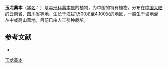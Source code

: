 {{NoteTA|G1=LS}}
{{Speciesbox
| name = 玉龙藁本
| status = 
| status_system = 
| image = 
| genus = Ligusticum
| species = rechingerana
| authority = Leute
}}

'''玉龙藁本'''（[[学名|学名]]：{{lang|la|''Ligusticum rechingerana''}}）是[[伞形科|伞形科]][[藁本属|藁本属]]的植物，为中国的特有植物。分布在[[中国大陆|中国大陆]]的[[云南省|云南省]]、[[四川省|四川省]]等地，生长于海拔1,500米至4,100米的地区，一般生于坡地灌丛中或高山草地，目前已由人工引种栽培。

== 参考文献 ==
<div class="references-small">
* {{cite web| url =http://www.bioinfo.cn/db05/KmzwSpecies.php?action=view&id=22891| title =玉龙藁本| work =《中国高等植物数据库全库》| publisher =中国科学院微生物研究所| author =昆明植物研究所| accessdate =2009-02-25| archive-date =2016-03-05| archive-url =https://web.archive.org/web/20160305021622/http://www.bioinfo.cn/db05/KmzwSpecies.php?action=view&id=22891| dead-url =yes}}
</div>

[[Category:藁本属|玉龙藁本]]


{{Apiales-stub}}